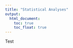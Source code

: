 ```yaml
---
title: "Statistical Analyses"
output: 
  html_document:
    toc: true
    toc_float: true
---
```


Test
